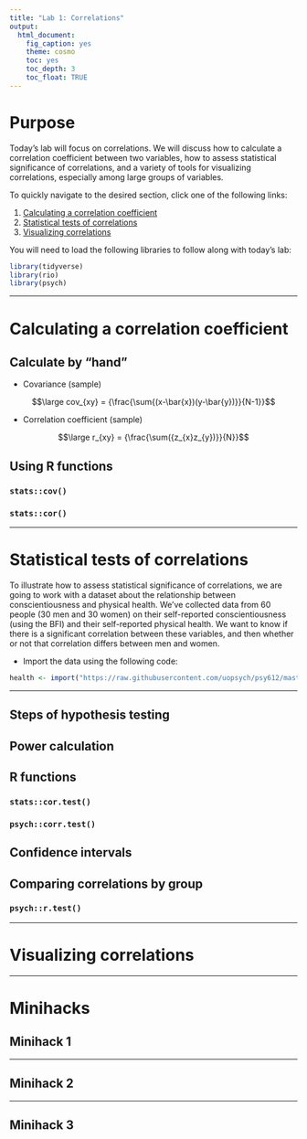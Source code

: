 ```yaml
---
title: "Lab 1: Correlations"
output: 
  html_document: 
    fig_caption: yes
    theme: cosmo
    toc: yes
    toc_depth: 3
    toc_float: TRUE
---
```


# Purpose

Today's lab will focus on correlations. We will discuss how to calculate a correlation coefficient between two variables, how to assess statistical significance of correlations, and a variety of tools for visualizing correlations, especially among large groups of variables. 

To quickly navigate to the desired section, click one of the following links:

1. [Calculating a correlation coefficient](#corcoeff)
1. [Statistical tests of correlations](#stats)
1. [Visualizing correlations](#plot)

You will need to load the following libraries to follow along with today's lab:

```r
library(tidyverse)
library(rio)
library(psych)
```


***

# Calculating a correlation coefficient{#corcoeff}

## Calculate by "hand"

* Covariance (sample)

$$\large cov_{xy} = {\frac{\sum{(x-\bar{x})(y-\bar{y})}}{N-1}}$$

* Correlation coefficient (sample)

$$\large r_{xy} = {\frac{\sum({z_{x}z_{y})}}{N}}$$

## Using R functions

### `stats::cov()`

### `stats::cor()`

*** 

# Statistical tests of correlations{#stats}

To illustrate how to assess statistical significance of correlations, we are going to work with a dataset about the relationship between conscientiousness and physical health. We've collected data from 60 people (30 men and 30 women) on their self-reported conscientiousness (using the BFI) and their self-reported physical health. We want to know if there is a significant correlation between these variables, and then whether or not that correlation differs between men and women.

* Import the data using the following code:

```r
health <- import("https://raw.githubusercontent.com/uopsych/psy612/master/labs/lab-1/data/consc_health.csv")
```


***

## Steps of hypothesis testing

## Power calculation 

## R functions

### `stats::cor.test()`

### `psych::corr.test()`

## Confidence intervals

## Comparing correlations by group

### `psych::r.test()`

***

# Visualizing correlations{#plot}

***

# Minihacks

## Minihack 1

***

## Minihack 2

***

## Minihack 3
